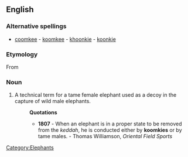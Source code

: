 ==English==

===Alternative spellings===
* [[coomkee]] - [[koomkee]] - [[khoonkie]] - [[koonkie]]

===Etymology===
From {{etyl|bn}}

===Noun===
{{en-noun}}
# A technical term for a tame female elephant used as a decoy in the capture of wild male elephants.
#:'''Quotations'''
#:*'''1807''' - When an elephant is in a proper state to be removed from the ''keddah'', he is conducted either by '''koomkies''' or by tame males. - Thomas Williamson, ''Oriental Field Sports''

[[Category:Elephants]]